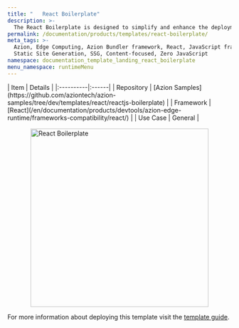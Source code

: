 ```yaml
---
title: "   React Boilerplate"
description: >-
  The React Boilerplate is designed to simplify and enhance the deployment process for React.js applications directly at the edge of the network.
permalink: /documentation/products/templates/react-boilerplate/
meta_tags: >-
  Azion, Edge Computing, Azion Bundler framework, React, JavaScript frameworks,
  Static Site Generation, SSG, Content-focused, Zero JavaScript
namespace: documentation_template_landing_react_boilerplate
menu_namespace: runtimeMenu
---
```



<div class="[&_.flex.flex-col]:!gap-4 [&_.flex.flex-col]:md:!gap-8 [&_.flex.flex-col]:2xl:!gap-16">
  <SectionBasicContent
    titleTag="h2"
    description="The React Boilerplate is designed to simplify and enhance the deployment process for React.js applications directly at the edge of the network."
    buttons={[
      { label: "Deploy template", link: "https://console.azion.com/create/react/react-boilerplate", outlined: false, icon: "ai ai-azion", iconPos: "left" },
      { label: "View demo", link: "https://p26s5uy4r7.map.azionedge.net/", severity: "secondary" }
    ]}
  />
</div>

<div style="display: flex; gap: 1rem; align-items: center; flex-direction: row; flex-wrap: wrap;">
  <div style="flex: 1; min-width: 300px;">
    | Item | Details |
    |:----------|:------|
    | Repository | [Azion Samples](https://github.com/aziontech/azion-samples/tree/dev/templates/react/reactjs-boilerplate) |
    | Framework | [React](/en/documentation/products/devtools/azion-edge-runtime/frameworks-compatibility/react/) |
    | Use Case | General |
  </div>
  <div style="display: flex; justify-content: center; align-items: center; flex: 1; min-width: 300px;">
    <img src="/assets/docs/images/uploads/template-showcase/react/react-boilerplate.png" width="400" alt="React Boilerplate" style="max-width: 100%; height: auto;" />
  </div>
</div>

For more information about deploying this template visit the [template guide](/en/documentation/products/guides/react-boilerplate/).